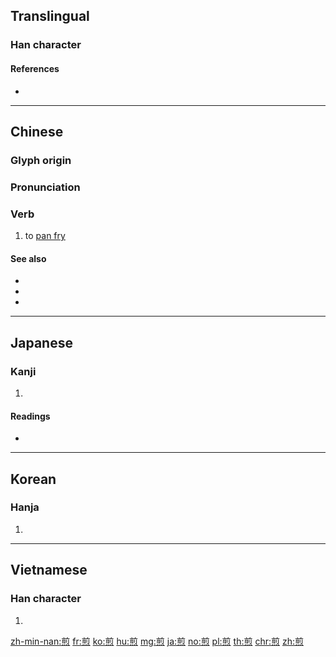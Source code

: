 ==Translingual==

===Han character===
{{Han char|rn=86|rad=火|as=09|sn=13|four=80332|canj=TBNF|ids=⿱前灬}}

====References====
* {{Han ref|kx=0676.100|dkj=19184|dj=1087.130|hdz=32222.020|uh=714E|ud=29006|bh=B7CE|bd=47054}}

----

==Chinese==
{{zh-forms}}

===Glyph origin===
{{Han etym}}

===Pronunciation===
{{zh-pron
|m=jiān
|c=zin1
|h=pfs=chiên
|mn=chian
|oc=y
|mc=y
|cat=v
}}

===Verb===
{{zh-verb}}

# to [[pan fry]]
{{attention|zh|Does this also cover [[sauté]] as my popup dictionary says?}}
====See also====
* {{zh-l|煸}}
* {{zh-l|炒}}
* {{zh-l|炸|tr=zhà}}

----

==Japanese==

===Kanji===
{{ja-kanji|grade=|rs=火09}}

# {{defn|lang=ja|sort=火09}}

====Readings====
* {{ja-readings|on=[[せん]] (sen)|kun=[[いる]] (iru)}}

----

==Korean==

===Hanja===
{{ko-hanja|hangeul=전|eumhun=|rv=jeon|mr=chŏn|y=cen}}

# {{defn|lang=ko|sort=火09}}

----

==Vietnamese==

===Han character===
{{vi-hantu|[[tiên]], [[chiên]]|rs=火09}}

# {{defn|lang=vi|sort=火09}}

[[zh-min-nan:煎]]
[[fr:煎]]
[[ko:煎]]
[[hu:煎]]
[[mg:煎]]
[[ja:煎]]
[[no:煎]]
[[pl:煎]]
[[th:煎]]
[[chr:煎]]
[[zh:煎]]